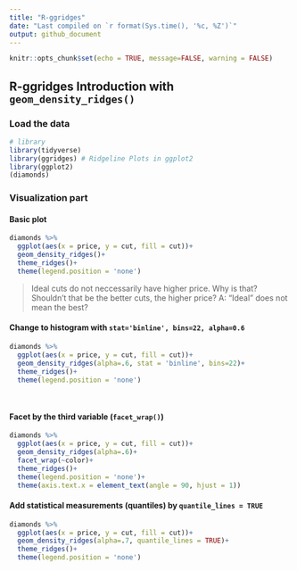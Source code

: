 ```yaml
---
title: "R-ggridges"
date: "Last compiled on `r format(Sys.time(), '%c, %Z')`"
output: github_document
---
```


```r
knitr::opts_chunk$set(echo = TRUE, message=FALSE, warning = FALSE)
```

## R-ggridges Introduction with `geom_density_ridges()`

### Load the data

```r

# library
library(tidyverse)
library(ggridges) # Ridgeline Plots in ggplot2
library(ggplot2)
(diamonds)
```

### Visualization part

#### Basic plot

```r

diamonds %>% 
  ggplot(aes(x = price, y = cut, fill = cut))+
  geom_density_ridges()+
  theme_ridges()+
  theme(legend.position = 'none')

```

> Ideal cuts do not neccessarily have higher price. Why is that? Shouldn't that be the better cuts, the higher price?
A: "Ideal" does not mean the best?

#### Change to histogram with `stat='binline', bins=22, alpha=0.6`

```r
diamonds %>% 
  ggplot(aes(x = price, y = cut, fill = cut))+
  geom_density_ridges(alpha=.6, stat = 'binline', bins=22)+
  theme_ridges()+
  theme(legend.position = 'none')
  
  
```

#### Facet by the third variable (`facet_wrap()`)

```r
diamonds %>% 
  ggplot(aes(x = price, y = cut, fill = cut))+
  geom_density_ridges(alpha=.6)+
  facet_wrap(~color)+
  theme_ridges()+
  theme(legend.position = 'none')+
  theme(axis.text.x = element_text(angle = 90, hjust = 1))


```

#### Add statistical measurements (quantiles) by `quantile_lines = TRUE`

```r

diamonds %>% 
  ggplot(aes(x = price, y = cut, fill = cut))+
  geom_density_ridges(alpha=.7, quantile_lines = TRUE)+
  theme_ridges()+
  theme(legend.position = 'none')


```

```r




```





